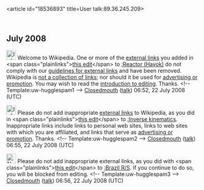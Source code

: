 <article id="18536893" title=User talk:89.36.245.209>
	<talkpage id="18536893" title="User talk:89.36.245.209">
== July 2008 ==

[[Image:Information.png|25px]] Welcome to Wikipedia. One or more of the [[Wikipedia:External links|external links]] you added in &lt;span class=&quot;plainlinks&quot;&gt;[http://en.wikipedia.org/wiki/Reactor_(Havok)?diff=227156862 this edit]&lt;/span&gt; to [[:Reactor (Havok)]] do not comply with our [[Wikipedia:External links|guidelines for external links]] and have been removed. Wikipedia is [[Wikipedia:What Wikipedia is not#LINK|not a collection of links]]; nor should it be used for [[Wikipedia:Spam|advertising or promotion]]. You may wish to read the [[Wikipedia:Introduction|introduction to editing]]. Thanks. &lt;!-- Template:uw-hugglespam1 --&gt; [[User:Closedmouth|Closedmouth]] ([[User talk:Closedmouth|talk]]) 06:52, 22 July 2008 (UTC)

[[Image:Information.png|25px]] Please do not add inappropriate [[Wikipedia:External links|external links]] to Wikipedia, as you did in &lt;span class=&quot;plainlinks&quot;&gt;[http://en.wikipedia.org/wiki/Inverse_kinematics?diff=227157189 this edit]&lt;/span&gt; to [[:Inverse kinematics]]. Inappropriate links include links to personal web sites, links to web sites with which you are affiliated, and links that serve as [[Wikipedia:Spam|advertising or promotion]]. Thanks. &lt;!-- Template:uw-hugglespam2 --&gt; [[User:Closedmouth|Closedmouth]] ([[User talk:Closedmouth|talk]]) 06:55, 22 July 2008 (UTC)

[[Image:Nuvola apps important.svg|25px]] Please do not add inappropriate external links, as you did with &lt;span class=&quot;plainlinks&quot;&gt;[http://en.wikipedia.org/wiki/Brazil_R/S?diff=227157357 this edit]&lt;/span&gt; to [[:Brazil R/S]]. If you continue to do so, you will be blocked from editing. &lt;!-- Template:uw-hugglespam3 --&gt; [[User:Closedmouth|Closedmouth]] ([[User talk:Closedmouth|talk]]) 06:56, 22 July 2008 (UTC)
	</talkpage>
</article>